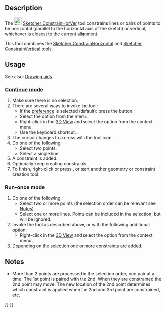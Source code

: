 <languages/>

{{Docnav
|[[Sketcher_ConstrainPointOnObject|Point-On-Object Constraint]]
|[[Sketcher_ConstrainHorizontal|Horizontal Constraint]]
|[[Sketcher_Workbench|Sketcher]]
|IconL=Sketcher_ConstrainPointOnObject.svg
|IconR=Sketcher_ConstrainHorizontal.svg
|IconC=Workbench_Sketcher.svg
}}

{{GuiCommand
|Name= Sketcher ConstrainHorVer
|MenuLocation=Sketch → Constraints → Horizontal/Vertical Constraint
|Workbenches=[[Sketcher_Workbench|Sketcher]]
|Shortcut={{KEY|A}}
|Version=1.0
|SeeAlso=[[Sketcher_ConstrainHorizontal|Sketcher ConstrainHorizontal]], [[Sketcher_ConstrainVertical|Sketcher ConstrainVertical]]
}}

==Description==

The [[Image:Sketcher_ConstrainHorVer.svg|24px]] [[Sketcher_ConstrainHorVer|Sketcher ConstrainHorVer]] tool constrains lines or pairs of points to be horizontal (parallel to the horizontal axis of the sketch) or vertical, whichever is closest to the current alignment.

This tool combines the [[Sketcher_ConstrainHorizontal|Sketcher ConstrainHorizontal]] and [[Sketcher_ConstrainVertical|Sketcher ConstrainVertical]] tools.

==Usage==

See also: [[Sketcher_Workbench#Drawing_aids|Drawing aids]].

===[[Sketcher_Workbench#Continue_modes|Continue mode]]===

# Make sure there is no selection.
# There are several ways to invoke the tool:
#* If the {{MenuCommand|Unified tool for automatic horizontal/vertical constraints}} [[Sketcher_Preferences#General|preference]] is selected (default): press the {{Button|[[Image:Sketcher_ConstrainHorVer.svg|16px]] [[Sketcher_ConstrainHorVer|Horizontal/Vertical Constraint]]}} button.
#* Select the {{MenuCommand|Sketch → Constraints → [[Image:Sketcher_ConstrainHorVer.svg|16px]] Horizontal/Vertical Constraint}} option from the menu.
#* Right-click in the [[3D_View|3D View]] and select the {{MenuCommand|Constrain → [[Image:Sketcher_ConstrainHorVer.svg|16px]] Horizontal/Vertical Constraint}} option from the context menu.
#* Use the keyboard shortcut: {{KEY|A}}.
# The cursor changes to a cross with the tool icon.
# Do one of the following:
#* Select two points.
#* Select a single line.
# A constraint is added.
# Optionally keep creating constraints.
# To finish, right-click or press {{KEY|Esc}}, or start another geometry or constraint creation tool.

===Run-once mode===

# Do one of the following:
#* Select two or more points (the selection order can be relevant see [[#Notes|Notes]]).
#* Select one or more lines. Points can be included in the selection, but will be ignored.
# Invoke the tool as described above, or with the following additional option:
#* Right-click in the [[3D_View|3D View]] and select the {{MenuCommand|[[Image:Sketcher_ConstrainHorVer.svg|16px]] Horizontal/Vertical Constraint}} option from the context menu.
# Depending on the selection one or more constraints are added.

==Notes==

* More than 2 points are processed in the selection order, one pair at a time. The 1st point is paired with the 2nd. When they are constrained the 2nd point may move. The new location of the 2nd point determines which constraint is applied when the 2nd and 3rd point are constrained, etc.


{{Docnav
|[[Sketcher_ConstrainPointOnObject|Point-On-Object Constraint]]
|[[Sketcher_ConstrainHorizontal|Horizontal Constraint]]
|[[Sketcher_Workbench|Sketcher]]
|IconL=Sketcher_ConstrainPointOnObject.svg
|IconR=Sketcher_ConstrainHorizontal.svg
|IconC=Workbench_Sketcher.svg
}}

{{Sketcher_Tools_navi{{#translation:}}}}
{{Userdocnavi{{#translation:}}}}